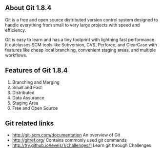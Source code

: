 ==About Git 1.8.4==
Git is a free and open source distributed version control system designed to handle everything from small to very large projects with speed and efficiency.

Git is easy to learn and has a tiny footprint with lightning fast performance. It outclasses SCM tools like Subversion, CVS, Perforce, and ClearCase with features like cheap local branching, convenient staging areas, and multiple workflows.
{{images/git.png}}
==Features of Git 1.8.4==
# Branching and Merging
# Small and Fast
# Distributed
# Data Assurance
# Staging Area
# Free and Open Source

==Git related links==
* [[http://git-scm.com/documentation]] An overview of Git
* [[http://gitref.org/]] Contains commonly used git commands
* [[http://try.github.io/levels/1/challenges/1]] Learn git through Challenges


